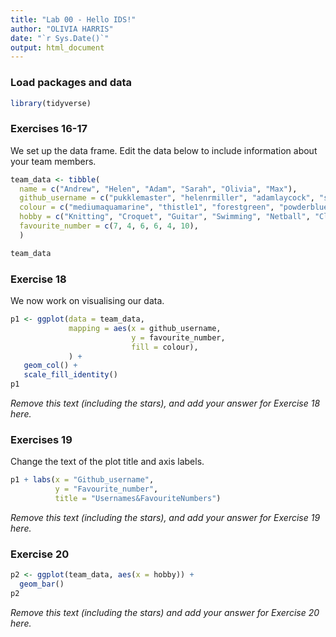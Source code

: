 ```yaml
---
title: "Lab 00 - Hello IDS!"
author: "OLIVIA HARRIS"
date: "`r Sys.Date()`"
output: html_document
---
```


### Load packages and data

```r
library(tidyverse) 
```

### Exercises 16-17

We set up the data frame. Edit the data below to include information about your team members.

```r
team_data <- tibble(
  name = c("Andrew", "Helen", "Adam", "Sarah", "Olivia", "Max"),
  github_username = c("pukklemaster", "helenrmiller", "adamlaycock", "sarahstewart142", "oliviaharris1", "MaxwellPohlman"),
  colour = c("mediumaquamarine", "thistle1", "forestgreen", "powderblue","violetred", "slategray3"),
  hobby = c("Knitting", "Croquet", "Guitar", "Swimming", "Netball", "Climbing"),
  favourite_number = c(7, 4, 6, 6, 4, 10),
  )

team_data
```

### Exercise 18

We now work on visualising our data. 

```r
p1 <- ggplot(data = team_data, 
             mapping = aes(x = github_username, 
                           y = favourite_number,
                           fill = colour), 
             ) +
   geom_col() +
   scale_fill_identity()
p1
```


*Remove this text (including the stars), and add your answer for Exercise 18 here.*

### Exercises 19

Change the text of the plot title and axis labels.

```r
p1 + labs(x = "Github_username", 
          y = "Favourite_number",
          title = "Usernames&FavouriteNumbers")
```

*Remove this text (including the stars), and add your answer for Exercise 19 here.*

### Exercise 20

```r
p2 <- ggplot(team_data, aes(x = hobby)) +
  geom_bar()
p2
```

*Remove this text (including the stars) and add your answer for Exercise 20 here.*
